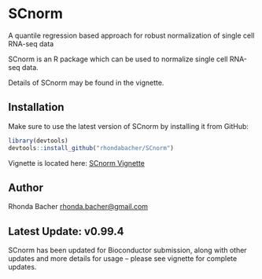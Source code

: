 # SCnorm


A quantile regression based approach for robust normalization of single cell RNA-seq data


SCnorm is an R package which can be used to normalize single cell RNA-seq data. 

Details of SCnorm may be found in the vignette.

## Installation

Make sure to use the latest version of SCnorm by installing it from GitHub:

```R
library(devtools)
devtools::install_github("rhondabacher/SCnorm")
```
Vignette is located here: [SCnorm Vignette](https://www.biostat.wisc.edu/~kendzior/SCNORM/SCnorm.pdf)


## Author

Rhonda Bacher <rhonda.bacher@gmail.com>

## Latest Update: v0.99.4 
SCnorm has been updated for Bioconductor submission, along with other updates and more details for usage -- please see vignette for complete updates.


